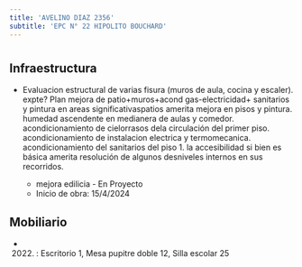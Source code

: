 ```yaml
---
title: 'AVELINO DIAZ 2356'
subtitle: 'EPC N° 22 HIPOLITO BOUCHARD'
---
```


#
## Infraestructura

* Evaluacion estructural de varias fisura (muros de aula, cocina y escaler). expte?
Plan mejora de patio+muros+acond gas-electricidad+ sanitarios y pintura en areas significativaspatios amerita mejora en pisos y pintura. humedad ascendente en medianera de aulas y comedor. acondicionamiento de cielorrasos dela circulación del primer piso. acondicionamiento de instalacion electrica y termomecanica. acondicionamiento del sanitarios del piso 1. la accesibilidad si bien es básica amerita resolución de algunos desniveles internos en sus recorridos.  

 
    + mejora edilicia - En Proyecto 
    + Inicio de obra: 15/4/2024 






## Mobiliario

*  (2022) : Escritorio 1, Mesa pupitre doble 12, Silla escolar 25 



